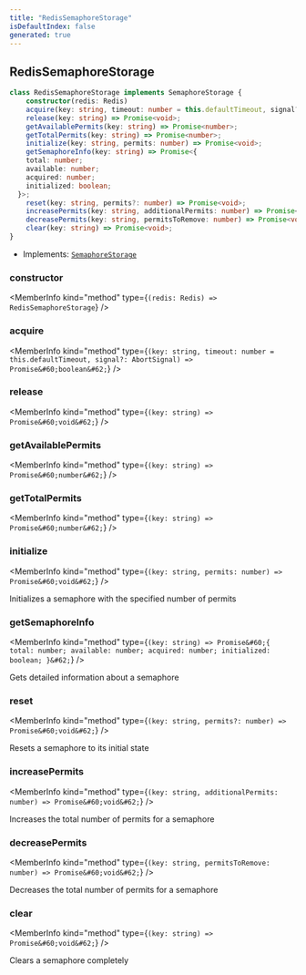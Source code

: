 ```yaml
---
title: "RedisSemaphoreStorage"
isDefaultIndex: false
generated: true
---
```



<!-- This file was generated from the CommandKit source. Do not modify. Instead, re-run the "docgen" script -->


## RedisSemaphoreStorage

<GenerationInfo sourceFile="packages/redis/src/semaphore-storage.ts" sourceLine="4" packageName="@commandkit/redis" />



```ts title="Signature"
class RedisSemaphoreStorage implements SemaphoreStorage {
    constructor(redis: Redis)
    acquire(key: string, timeout: number = this.defaultTimeout, signal?: AbortSignal) => Promise<boolean>;
    release(key: string) => Promise<void>;
    getAvailablePermits(key: string) => Promise<number>;
    getTotalPermits(key: string) => Promise<number>;
    initialize(key: string, permits: number) => Promise<void>;
    getSemaphoreInfo(key: string) => Promise<{
    total: number;
    available: number;
    acquired: number;
    initialized: boolean;
  }>;
    reset(key: string, permits?: number) => Promise<void>;
    increasePermits(key: string, additionalPermits: number) => Promise<void>;
    decreasePermits(key: string, permitsToRemove: number) => Promise<void>;
    clear(key: string) => Promise<void>;
}
```
* Implements: <code><a href='/docs/next/api-reference/commandkit/interfaces/semaphore-storage#semaphorestorage'>SemaphoreStorage</a></code>



<div className="members-wrapper">

### constructor

<MemberInfo kind="method" type={`(redis: Redis) => RedisSemaphoreStorage`}   />


### acquire

<MemberInfo kind="method" type={`(key: string, timeout: number = this.defaultTimeout, signal?: AbortSignal) => Promise&#60;boolean&#62;`}   />


### release

<MemberInfo kind="method" type={`(key: string) => Promise&#60;void&#62;`}   />


### getAvailablePermits

<MemberInfo kind="method" type={`(key: string) => Promise&#60;number&#62;`}   />


### getTotalPermits

<MemberInfo kind="method" type={`(key: string) => Promise&#60;number&#62;`}   />


### initialize

<MemberInfo kind="method" type={`(key: string, permits: number) => Promise&#60;void&#62;`}   />

Initializes a semaphore with the specified number of permits
### getSemaphoreInfo

<MemberInfo kind="method" type={`(key: string) => Promise&#60;{     total: number;     available: number;     acquired: number;     initialized: boolean;   }&#62;`}   />

Gets detailed information about a semaphore
### reset

<MemberInfo kind="method" type={`(key: string, permits?: number) => Promise&#60;void&#62;`}   />

Resets a semaphore to its initial state
### increasePermits

<MemberInfo kind="method" type={`(key: string, additionalPermits: number) => Promise&#60;void&#62;`}   />

Increases the total number of permits for a semaphore
### decreasePermits

<MemberInfo kind="method" type={`(key: string, permitsToRemove: number) => Promise&#60;void&#62;`}   />

Decreases the total number of permits for a semaphore
### clear

<MemberInfo kind="method" type={`(key: string) => Promise&#60;void&#62;`}   />

Clears a semaphore completely


</div>
